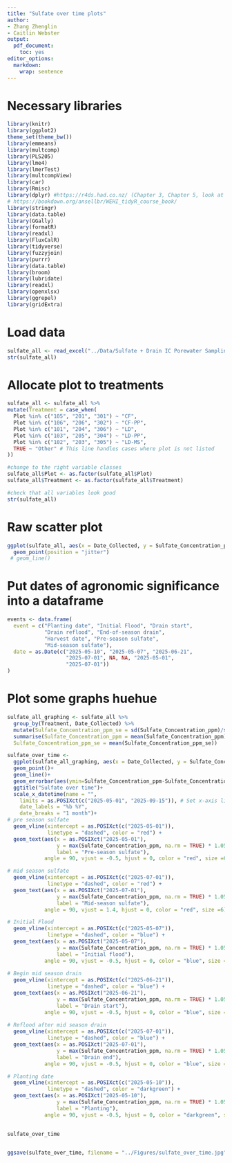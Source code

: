 ```yaml
---
title: "Sulfate over time plots"
author: 
- Zhang Zhenglin
- Caitlin Webster
output:
  pdf_document:
    toc: yes
editor_options:
  markdown:
    wrap: sentence
---
```


# Necessary libraries

```r
library(knitr)
library(ggplot2)
theme_set(theme_bw())
library(emmeans)
library(multcomp)
library(PLS205)
library(lme4)
library(lmerTest)
library(multcompView)
library(car)
library(Rmisc) 
library(dplyr) #https://r4ds.had.co.nz/ (Chapter 3, Chapter 5, look at filter and select)
# https://bookdown.org/ansellbr/WEHI_tidyR_course_book/
library(stringr) 
library(data.table)
library(GGally)
library(formatR)
library(readxl)
library(FluxCalR)
library(tidyverse)
library(fuzzyjoin)
library(purrr)
library(data.table)
library(broom)
library(lubridate)
library(readxl)
library(openxlsx)
library(ggrepel)
library(gridExtra)
```

# Load data

```r
sulfate_all <- read_excel("../Data/Sulfate + Drain IC Porewater Sampling Data - Tidy (3).xlsx", sheet = 1)
str(sulfate_all)
```

# Allocate plot to treatments

```r

sulfate_all <- sulfate_all %>%
mutate(Treatment = case_when(
  Plot %in% c("105", "201", "301") ~ "CF",
  Plot %in% c("106", "206", "302") ~ "CF-PP",
  Plot %in% c("101", "204", "306") ~ "LD",
  Plot %in% c("103", "205", "304") ~ "LD-PP",
  Plot %in% c("102", "203", "305") ~ "LD-MS",
  TRUE ~ "Other" # This line handles cases where plot is not listed
))

#change to the right variable classes
sulfate_all$Plot <- as.factor(sulfate_all$Plot)
sulfate_all$Treatment <- as.factor(sulfate_all$Treatment)

#check that all variables look good
str(sulfate_all)
```

# Raw scatter plot 

```r
ggplot(sulfate_all, aes(x = Date_Collected, y = Sulfate_Concentration_ppm,  colour =  Treatment))+
  geom_point(position = "jitter")
 # geom_line()
```
# Put dates of agronomic significance into a dataframe

```r
events <- data.frame(
  event = c("Planting date", "Initial Flood", "Drain start",
            "Drain reflood", "End-of-season drain", 
            "Harvest date", "Pre-season sulfate", 
            "Mid-season sulfate"),
  date = as.Date(c("2025-05-10", "2025-05-07", "2025-06-21",
                   "2025-07-01", NA, NA, "2025-05-01", 
                   "2025-07-01"))
)
```


# Plot some graphs huehue

```r

sulfate_all_graphing <- sulfate_all %>%
  group_by(Treatment, Date_Collected) %>%
  mutate(Sulfate_Concentration_ppm_se = sd(Sulfate_Concentration_ppm)/sqrt(3)) %>%
  summarise(Sulfate_Concentration_ppm = mean(Sulfate_Concentration_ppm),
  Sulfate_Concentration_ppm_se = mean(Sulfate_Concentration_ppm_se))

sulfate_over_time <- 
  ggplot(sulfate_all_graphing, aes(x = Date_Collected, y = Sulfate_Concentration_ppm,  colour =  Treatment))+
  geom_point()+
  geom_line()+
  geom_errorbar(aes(ymin=Sulfate_Concentration_ppm-Sulfate_Concentration_ppm_se, ymax=Sulfate_Concentration_ppm+Sulfate_Concentration_ppm_se), size=0.5)+
  ggtitle("Sulfate over time")+
  scale_x_datetime(name = "",
    limits = as.POSIXct(c("2025-05-01", "2025-09-15")), # Set x-axis limits
    date_labels = "%b %Y",
    date_breaks = "1 month")+
# pre season sulfate    
  geom_vline(xintercept = as.POSIXct(c("2025-05-01")), 
             linetype = "dashed", color = "red") +
  geom_text(aes(x = as.POSIXct("2025-05-01"), 
                y = max(Sulfate_Concentration_ppm, na.rm = TRUE) * 1.05,
                label = "Pre-season sulfate"),
            angle = 90, vjust = -0.5, hjust = 0, color = "red", size =6) +

# mid season sulfate    
  geom_vline(xintercept = as.POSIXct(c("2025-07-01")), 
             linetype = "dashed", color = "red") +
  geom_text(aes(x = as.POSIXct("2025-07-01"), 
                y = max(Sulfate_Concentration_ppm, na.rm = TRUE) * 1.05,
                label = "Mid-season sulfate"),
            angle = 90, vjust = 1.4, hjust = 0, color = "red", size =6)   +

# Initial Flood    
  geom_vline(xintercept = as.POSIXct(c("2025-05-07")), 
             linetype = "dashed", color = "blue") +
  geom_text(aes(x = as.POSIXct("2025-05-07"), 
                y = max(Sulfate_Concentration_ppm, na.rm = TRUE) * 1.05,
                label = "Initial flood"),
            angle = 90, vjust = -0.5, hjust = 0, color = "blue", size =6)    +
  
# Begin mid season drain     
  geom_vline(xintercept = as.POSIXct(c("2025-06-21")), 
             linetype = "dashed", color = "blue") +
  geom_text(aes(x = as.POSIXct("2025-06-21"), 
                y = max(Sulfate_Concentration_ppm, na.rm = TRUE) * 1.05,
                label = "Drain start"),
            angle = 90, vjust = -0.5, hjust = 0, color = "blue", size =6) +
  
# Reflood after mid season drain     
  geom_vline(xintercept = as.POSIXct(c("2025-07-01")), 
             linetype = "dashed", color = "blue") +
  geom_text(aes(x = as.POSIXct("2025-07-01"), 
                y = max(Sulfate_Concentration_ppm, na.rm = TRUE) * 1.05,
                label = "Drain end"),
            angle = 90, vjust = -0.5, hjust = 0, color = "blue", size =6) +

# Planting date
  geom_vline(xintercept = as.POSIXct(c("2025-05-10")), 
             linetype = "dashed", color = "darkgreen") +
  geom_text(aes(x = as.POSIXct("2025-05-10"), 
                y = max(Sulfate_Concentration_ppm, na.rm = TRUE) * 1.05,
                label = "Planting"),
            angle = 90, vjust = -0.5, hjust = 0, color = "darkgreen", size =6)   
  
  
sulfate_over_time


ggsave(sulfate_over_time, filename = "../Figures/sulfate_over_time.jpg", height = 25, width = 30, units = "cm", dpi=400)
```



